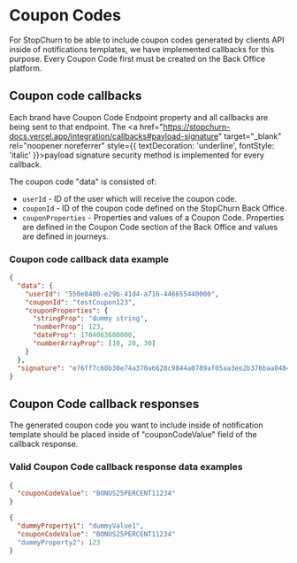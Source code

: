 # Coupon Codes

For StopChurn to be able to include coupon codes generated by clients API inside of notifications templates, we have implemented callbacks for this purpose. Every Coupon Code first must be created on the Back Office platform.

## Coupon code callbacks

Each brand have Coupon Code Endpoint property and all callbacks are being sent to that endpoint.
The <a href="https://stopchurn-docs.vercel.app/integration/callbacks#payload-signature" target="_blank" rel="noopener noreferrer" style={{ textDecoration: 'underline', fontStyle: 'italic' }}>payload signature</a> security method is implemented for every callback.

The coupon code "data" is consisted of:
- `userId` - ID of the user which will receive the coupon code. 
- `couponId` - ID of the coupon code defined on the StopChurn Back Office.
- `couponProperties` - Properties and values of a Coupon Code. Properties are defined in the Coupon Code section of the Back Office and values are defined in journeys.

### Coupon code callback data example

```json
{
  "data": {
    "userId": "550e8400-e29b-41d4-a716-446655440000",
    "couponId": "testCoupon123",
    "couponProperties": {
      "stringProp": "dummy string",
      "numberProp": 123,
      "dateProp": 1704063600000,
      "numberArrayProp": [10, 20, 30]
    }
  },
  "signature": "e76ff7c60b30e74a370a6628c9844a0789af05aa3ee2b376baa0484eb505136da9902764eacc43cbf61908735a9408d77dd1c004a6b2ec4bb77e80c83c726877"
}

```

## Coupon Code callback responses

The generated coupon code you want to include inside of notification template should be placed inside of "couponCodeValue" field of the callback response.

### Valid Coupon Code callback response data examples

```json
{
  "couponCodeValue": "BONUS25PERCENT11234"
}

```

```json
{
  "dummyProperty1": "dummyValue1",
  "couponCodeValue": "BONUS25PERCENT11234"
  "dummyProperty2": 123
}

```

